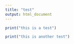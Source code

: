 ```yaml
---
title: "test"
output: html_document
---
```


```r
print("this is a test")
```

```r
print("this is another test")
```


